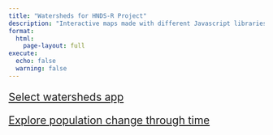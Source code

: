 ```yaml
---
title: "Watersheds for HNDS-R Project"
description: "Interactive maps made with different Javascript libraries."
format: 
  html:
    page-layout: full
execute:
  echo: false
  warning: false
---
```


::: {style="font-size: 1.5em;"}

[Select watersheds app](observable-map.html)  

[Explore population change through time](plotly-map.html)  

:::

